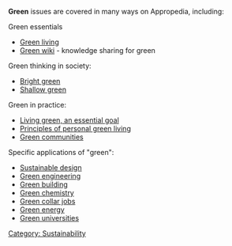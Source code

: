 '''Green''' issues are covered in many ways on Appropedia, including:

Green essentials
* [[Green living]]
* [[Green wiki]] - knowledge sharing for green

Green thinking in society:
* [[Bright green]]
* [[Shallow green]]

Green in practice:
* [[Living green, an essential goal]]
* [[Principles of personal green living]]
* [[Green communities]]

Specific applications of "green":
* [[Sustainable design]]
* [[Green engineering]]
* [[Green building]]
* [[Green chemistry]]
* [[Green collar jobs]]
* [[Green energy]]
* [[Green universities]]

[[Category: Sustainability]]